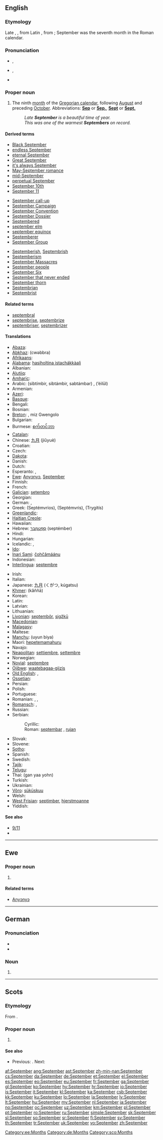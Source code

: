{{also|september}}
==English==

===Etymology===
Late {{etyl|ang}}, {{etyl|la}} {{term|september||seventh month|lang=la}}, from Latin {{term|septem||seven|lang=la}}, from {{proto|Indo-European|septḿ̥|seven}}; September was the seventh month in the Roman calendar.

===Pronunciation===
* {{a|UK}} {{IPA|/sɛpˈtɛmbə/}}, {{SAMPA|/sEp"tEmb@/}}
* {{a|US}} {{enPR|sĕp-tĕmʹbər}} {{IPA|/sɛpˈtɛmbəɹ/}}, {{SAMPA|/sEp"tEmb@r/}}
* {{audio|en-us-September.ogg|Audio (US)}}
*: {{rhymes|ɛmbər}}

===Proper noun===
{{en-proper noun|''plural:'' '''[[Septembers]]'''}}

# The ninth [[month]] of the [[Gregorian calendar]], following [[August]] and preceding [[October]]. Abbreviations: '''[[Sep]]''' or '''[[Sep.]]''', '''[[Sept]]''' or '''[[Sept.]]'''
#: ''Late '''September''' is a beautiful time of year.''
#: ''This was one of the warmest '''Septembers''' on record.''

====Derived terms====
{{top3}}
* [[w:Black September|Black September]]
* [[endless September]]
* [[eternal September]]
* [[Great September]]
* [[it's always September]]
* [[May-September romance]]
* [[mid-September]]
* [[perpetual September]]
* [[September 10th]]
* [[September 11]]
{{mid3}}
* [[September call-up]]
* [[w:September Campaign|September Campaign]]
* [[w:September Convention|September Convention]]
* [[w:September Dossier|September Dossier]]
* [[Septembered]]
* [[september elm]]
* [[september equinox]]
* [[Septemberer]]
* [[w:September Group|September Group]]
{{mid3}}
* [[Septemberish]], [[Septembrish]]
* [[Septemberism]]
* [[w:September Massacres|September Massacres]]
* [[September people]]
* [[w:September Six|September Six]]
* [[w:Eternal September|September that never ended]]
* [[September thorn]]
* [[Septembrian]]
* [[Septembrist]]
{{bottom}}

====Related terms====
* [[septembral]]
* [[septembrise]], [[septembrize]]
* [[septembriser]], [[septembrizer]]

====Translations====
{{trans-top|ninth month of the Gregorian calendar}}
* [[Abaza]]: {{tø|abq|сентябрь}}
* [[Abkhaz]]: {{Cyrl|[[цәыббра]]}} (cwəbbra)
* [[Afrikaans]]: {{t+|af|September|xs=Afrikaans}}
* [[Alabama]]: [[hasiholtina istachákkàali]]
* Albanian: {{t|sq|shtator|xs=Albanian}}
* [[Alutiiq]]: {{tø|ems|Qakiiyat Iraluat}}
* [[Amharic]]: {{t|am|ሰፕቴምበር|tr=septembär|sc=Ethi|xs=Amharic}}
* Arabic: {{Arab|[[سبتمبر|سبْتمْبر]]}} (sibtímbir, sibtámbir, sabtámbar) {{m}}, {{Arab|[[ايلول|أيْلولٌ]]}} (’éilūl) {{m}}
* Armenian: {{t+|hy|սեպտեմբեր|tr=september}}
* [[Azeri]]: {{t|az|sentyabr|xs=Azeri}}
* [[Basque]]: {{t+|eu|irail|xs=Basque}}
* Bengali: {{t-|bn|সেপ্টেম্বর|sc=Beng|xs=Bengali}}
* Bosnian: {{t-|bs|septembar|m}}
* [[Breton]]: {{t+|br|Gwengolo|xs=Breton}}, miz Gwengolo
* Bulgarian: {{t+|bg|септември|m|tr=septémvri}}
* Burmese: [[စက်တင်ဘာ]] {{IPAchar|(se’tĩbha)}}
* [[Catalan]]: {{t+|ca|setembre}}
* Chinese: [[九月]] (jiǔyuè)
* Croatian: {{t+|hr|rujan|m}}
* Czech: {{t+|cs|září|n}}
* [[Dakota]]: {{tø|dak|Wiinapciŋwaŋka}}
* Danish: {{t+|da|september}}
* Dutch: {{t+|nl|september}}
* Esperanto: {{t+|eo|septembro|xs=Esperanto}},  {{t-|eo|Septembro|xs=Esperanto}}
* [[Ewe]]: [[Anyɔnyɔ]], [[#English|September]]
* Finnish: {{t+|fi|syyskuu}}
* French: {{t+|fr|septembre|m}}
* [[Galician]]: [[setembro]] {{m}}
* Georgian: {{t-|ka|სექტემბერი|tr=sek'temberi|sc=Geor|xs=Georgian}}
* German: {{t+|de|September|m}}, {{t+|de|Scheiding|m}}
* Greek: {{t+|el|Σεπτέμβριος|m}} (Septémvrios), {{t+|el|Σεπτέμβρης|m}} (Septémvris), {{t|el|Τρυγητής|m}} (Trygitís)
* [[Greenlandic]]: {{t+|kl|Septembari|xs=Greenlandic}}
* [[Haitian Creole]]: {{tø|ht|septanm}}
* Hawaiian: {{tø|haw|Kepakemapa}}
* Hebrew: [[ספטמבר|סֶפְּטֶמְבֶּר]] (septémber)
* Hindi: {{t+|hi|सितम्बर|tr=sitambar|xs=Hindi}}
* Hungarian: {{t+|hu|szeptember}}
* Icelandic: {{t+|is|september|m}}, {{t-|is|septembermánuður|m}}
* [[Ido]]: {{t+|io|septembro|xs=Ido}}
* [[Inari Sami]]: [[čohčâmáánu]]
* Indonesian: {{t-|id|september|xs=Indonesian}}
* [[Interlingua]]: [[septembre]]
{{trans-mid}}
* Irish: {{t+|ga|Meán Fómhair|m|xs=Irish}}
* Italian: {{t+|it|settembre|m}}
* Japanese: [[九月]] (くがつ, kúgatsu)
* [[Khmer]]: {{Khmr|[[កញ្ញា]]}} (kăññā)
* Korean: {{t+|ko|구월|tr=guwol|sc=KOchar}}
* Latin: {{t+|la|september}}
* Latvian: {{t+|lv|septembris|m|xs=Latvian}}
* Lithuanian: {{t+|lt|rugsėjis|m|xs=Lithuanian}}
* [[Livonian]]: [[septembõr]], [[sigžkū]]
* [[Macedonian]]: {{t+|mk|септември|m|tr=septémvri}}
* [[Malagasy]]: {{t|mg|septambra}}
* Maltese: {{t-|mt|Settembru|xs=Maltese}}
* [[Manchu]]: (uyun biya)
* Maori: [[hepetemamahuru]]
* Navajo: {{tø|nv|Biniʼantʼą́ą́tsoh}}
* [[Neapolitan]]: [[settiembre]], [[settembre]]
* Norwegian: {{t+|no|september}}
* [[Novial]]: [[septembre]]
* [[Ojibwe]]: [[waatebagaa-giizis]]
* [[Old English]]: {{t-|ang|hærfestmonaþ|m|alt=hærfestmōnaþ|xs=Old English}}, {{t-|ang|haligmonaþ|m|alt=hāliġmōnaþ|xs=Old English}}
* [[Ossetian]]: {{tø|os|сентябрь|tr=sentjabr’|sc=Cyrl|xs=Ossetian}}
* Persian: {{t+|fa|سپتامبر|tr=septâmbr|xs=Persian}}
* Polish: {{t+|pl|wrzesień|m}}
* Portuguese: {{t+|pt|setembro|m}}
* Romanian: {{t+|ro|septembrie}}, {{qualifier|pop}} {{t+|ro|răpciune}},  {{qualifier|pop}} {{t|ro|vincer}}
* [[Romansch]]: {{t|rm|satember|m}}, {{t|rm|settember|m}}
* Russian: {{t+|ru|сентябрь|m|tr=sentjábr’}}
* Serbian:
*: Cyrillic: {{t+|sr|септембар|m|sc=Cyrl}}
*: Roman: [[septembar#Serbian|septembar]] {{m}}, [[rujan]] {{m}}
* Slovak: {{t+|sk|september|m}}
* Slovene: {{t|sl|septêmber|m}}
* [[Sotho]]: {{t|st|Lwetse|xs=Sotho}}
* Spanish: {{t+|es|septiembre|m}}
* Swedish: {{t+|sv|september}}
* [[Tajik]]: {{t-|tg|сентябр|tr=sentjabr|sc=Cyrl|xs=Tajik}}
* [[Telugu]]: {{t|te|సెప్టెంబరు|tr=sepTeMbaru}}
* Thai: {{Thai|[[กันยายน]]}} (gan yaa yohn)
* Turkish: {{t+|tr|eylül}}
* Ukrainian: {{t+|uk|вересень|m|tr=véresen’|xs=Ukrainian}}
* [[Võro]]: [[süküskuu]]
* Welsh: {{t+|cy|Medi|m|xs=Welsh}}
* [[West Frisian]]: [[septimber]], [[hjerstmoanne]]
* Yiddish: {{t-|yi|סעפּטעמבער|m|tr=september|sc=yi-Hebr|xs=Yiddish}}
{{trans-bottom}}

====See also====
* [[9/11]]
* {{list|en|Gregorian calendar months}}

----

==Ewe==

===Proper noun===
{{infl|ee|proper noun}}

# {{l|en|September}}

====Related terms====
* [[Anyɔnyɔ]]

[[Category:ee:Months]]

----

==German==

===Pronunciation===
* {{IPA|/zɛpˈtɛmbɐ/|lang=de}}
* {{audio|September.ogg|September}}

===Noun===
{{infl|de|noun|g=m}}

# {{l|en|September}}

[[Category:de:Months]]

----

==Scots==

===Etymology===
From {{etyl|la|sco}} {{term|september||of the seventh month|lang=la}}.

===Proper noun===
{{sco-proper noun}}

# {{l|en|September}}

====See also====
* {{sense|month}} Previous: {{l|sco|August}}. Next: {{l|sco|October}}

[[Category:sco:Months]]

[[af:September]]
[[ang:September]]
[[ast:September]]
[[zh-min-nan:September]]
[[cs:September]]
[[da:September]]
[[de:September]]
[[et:September]]
[[el:September]]
[[es:September]]
[[eo:September]]
[[eu:September]]
[[fr:September]]
[[ga:September]]
[[gl:September]]
[[ko:September]]
[[hy:September]]
[[hr:September]]
[[io:September]]
[[is:September]]
[[it:September]]
[[kl:September]]
[[ka:September]]
[[csb:September]]
[[kk:September]]
[[ku:September]]
[[lo:September]]
[[la:September]]
[[lv:September]]
[[lt:September]]
[[hu:September]]
[[my:September]]
[[nl:September]]
[[ja:September]]
[[no:September]]
[[oc:September]]
[[uz:September]]
[[km:September]]
[[pl:September]]
[[pt:September]]
[[ro:September]]
[[ru:September]]
[[simple:September]]
[[sk:September]]
[[sl:September]]
[[so:September]]
[[sr:September]]
[[fi:September]]
[[sv:September]]
[[th:September]]
[[tr:September]]
[[uk:September]]
[[vo:September]]
[[zh:September]]
